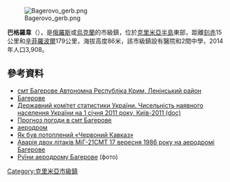 {{No footnotes|time=2015-09-16T13:18:58+00:00}}
[[Image:Bagerovo_gerb.png|right]]

'''巴格羅韋'''（{{lang-ru|Багерово}}），是[[俄羅斯|俄羅斯]]或[[烏克蘭|烏克蘭]]的市級鎮，位於[[克里米亞半島|克里米亞半島]]東部，距離[[刻赤|刻赤]]15公里和[[辛菲羅波爾|辛菲羅波爾]]179公里，海拔高度86米，該市級鎮設有醫院和2間中學，2014年人口3,908。

{{coord|45|22|46|N|36|17|46|E|scale:100000|display=title}}

==參考資料==
*[http://gska2.rada.gov.ua/pls/z7502/A005?rdat1=14.02.2009&rf7571=567 смт Багерове Автономна Республіка Крим, Ленінський район]{{dead link|date=2017年12月 |bot=InternetArchiveBot |fix-attempted=yes }}
*[http://w1.c1.rada.gov.ua/pls/z7503/A005?rdat1=05.07.2015&rf7571=567 Багерове] {{Wayback|url=http://w1.c1.rada.gov.ua/pls/z7503/A005?rdat1=05.07.2015&rf7571=567 |date=20160304204144 }}
*[https://web.archive.org/web/20121010205321/http://stat6.stat.lviv.ua/PXWEB2007/ukr/publ/2011/chnas.zip Державний комітет статистики України. Чисельність наявного населення України на 1 січня 2011 року, Київ-2011 (doc)]
*[http://weather.in.ua/ua/krym/483 Прогноз погоди в смт Багерове] {{Wayback|url=http://weather.in.ua/ua/krym/483 |date=20200812235452 }}
* [http://www.geocaching.su/?pn=101&cid=2544 аеродром] {{Wayback|url=http://www.geocaching.su/?pn=101&cid=2544 |date=20201113000320 }}
* [http://www.aviaport.ru/digest/2002/11/28/40797.html Як був потоплений «Червоний Кавказ»] {{Wayback|url=http://www.aviaport.ru/digest/2002/11/28/40797.html |date=20160307123342 }}
* [https://web.archive.org/web/20090730152956/http://www.geocities.com/CapeCanaveral/Campus/7109/AIRCRAFT/170986.html Аварія двох літаків МіГ-21СМТ 17 вересня 1986 року на аеродромі Багерове]
* [https://web.archive.org/web/20090228062120/http://joker-joe.hiblogger.net/25009.html Руїни аеродрому Багерове] (фото)

{{DEFAULTSORT:Багерове}}
[[Category:克里米亞市級鎮|Category:克里米亞市級鎮]]


{{Crimea-geo-stub}}